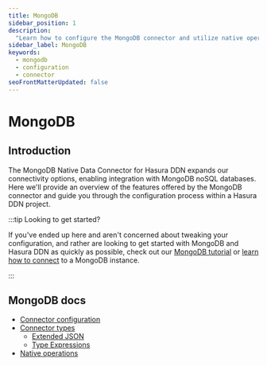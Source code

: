 ```yaml
---
title: MongoDB
sidebar_position: 1
description:
  "Learn how to configure the MongoDB connector and utilize native operations to extend your API's capability."
sidebar_label: MongoDB
keywords:
  - mongodb
  - configuration
  - connector
seoFrontMatterUpdated: false
---
```


# MongoDB

## Introduction

The MongoDB Native Data Connector for Hasura DDN expands our connectivity options, enabling integration with MongoDB
noSQL databases. Here we'll provide an overview of the features offered by the MongoDB connector and guide you through
the configuration process within a Hasura DDN project.

:::tip Looking to get started?

If you've ended up here and aren't concerned about tweaking your configuration, and rather are looking to get started
with MongoDB and Hasura DDN as quickly as possible, check out our
[MongoDB tutorial](/how-to-build-with-ddn/with-mongodb.mdx) or
[learn how to connect](/data-sources/connect-to-a-source.mdx) to a MongoDB instance.

:::

## MongoDB docs

- [Connector configuration](/reference/connectors/mongodb/configuration.mdx)
- [Connector types](/reference/connectors/mongodb/connector-types.mdx)
  - [Extended JSON](/reference/connectors/mongodb/extended-json.mdx)
  - [Type Expressions](/reference/connectors/mongodb/type-expressions.mdx)
- [Native operations](/reference/connectors/mongodb/native-operations/index.mdx)
